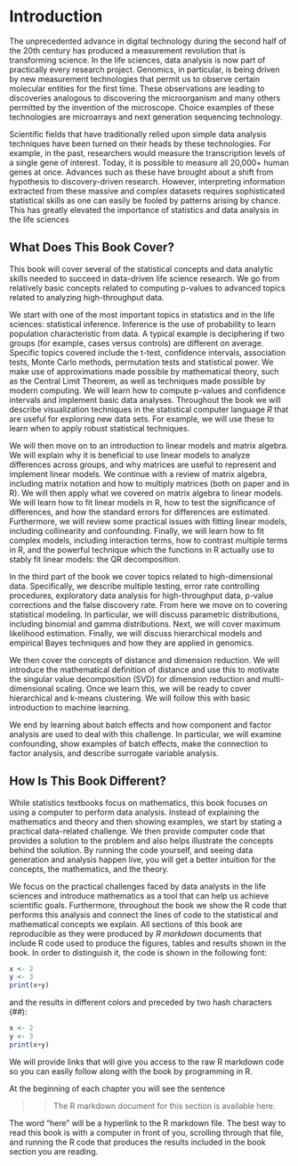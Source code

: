 # Introduction

The unprecedented advance in digital technology during the second half
of the 20th century has produced a measurement revolution that is
transforming science. In the life sciences, data analysis is now part
of practically every research project. Genomics, in particular, is
being driven by new measurement technologies that permit us to observe certain molecular entities for the first time. These observations are leading to
discoveries analogous to discovering the microorganism and many others
permitted by the invention of the microscope. Choice examples of these
technologies are microarrays and next generation sequencing
technology.

Scientific fields that have traditionally relied upon simple data
analysis techniques have been turned on their heads by these
technologies. For example, in the past, researchers would measure the
transcription levels of a single gene of interest. Today, it is
possible to measure all 20,000+ human genes at once.  Advances such as
these have brought about a shift from hypothesis to discovery-driven
research. However, interpreting information extracted from these
massive and complex datasets requires sophisticated statistical skills
as one can easily be fooled by patterns arising by chance. This has
greatly elevated the importance of statistics and data analysis in
the life sciences

## What Does This Book Cover?

This book will cover several of the statistical concepts and data
analytic skills needed to succeed in data-driven life science
research. We go from relatively basic concepts related to computing
p-values to advanced topics related to analyzing high-throughput data.

We start with one of the most important topics in statistics and in
the life sciences: statistical inference. Inference is the use of
probability to learn population characteristic from data. A typical example
is deciphering if two groups (for example, cases versus controls) are
different on average. Specific topics covered include the t-test,
confidence intervals, association tests, Monte Carlo methods,
permutation tests and statistical power. We make use of approximations
made possible by mathematical theory, such as the Central Limit
Theorem, as well as techniques made possible by modern computing. We
will learn how to compute p-values and confidence intervals and
implement basic data analyses. Throughout the book we will describe
visualization techniques in the statistical computer language *R* that
are useful for exploring new data sets. For example, we will use these
to learn when to apply robust statistical techniques.

We will then move on to an introduction to linear models and matrix
algebra. We will explain why it is beneficial to use linear models to
analyze differences across groups, and why matrices are useful to
represent and implement linear models. We continue with a review of
matrix algebra, including matrix notation and how to multiply matrices
(both on paper and in R). We will then apply what we covered on matrix
algebra to linear models. We will learn how to fit linear models in R,
how to test the significance of differences, and how the standard
errors for differences are estimated. Furthermore, we will review some
practical issues with fitting linear models, including collinearity
and confounding. Finally, we will learn how to fit complex models,
including interaction terms, how to contrast multiple terms in R, and
the powerful technique which the functions in R actually use to
stably fit linear models: the QR decomposition.

In the third part of the book we cover topics related to
high-dimensional data. Specifically, we describe multiple testing,
error rate controlling procedures, exploratory data analysis for
high-throughput data, p-value corrections and the false discovery
rate. From here we move on to covering statistical modeling. In
particular, we will discuss parametric distributions, including
binomial and gamma distributions. Next, we will cover maximum
likelihood estimation. Finally, we will discuss hierarchical models
and empirical Bayes techniques and how they are applied in genomics.

We then cover the concepts of distance and dimension reduction. We
will introduce the mathematical definition of distance and use this to
motivate the singular value decomposition (SVD) for dimension
reduction and multi-dimensional scaling. Once we learn this, we will
be ready to cover hierarchical and k-means clustering. We will follow
this with basic introduction to machine learning.

We end by learning about batch effects and how component and factor
analysis are used to deal with this challenge. In particular, we will
examine confounding, show examples of batch effects, make the
connection to factor analysis, and describe surrogate variable
analysis.

## How Is This Book Different?

While statistics textbooks focus on mathematics, this book focuses on
using a computer to perform data analysis. Instead of explaining the
mathematics and theory and then showing examples, we start by stating
a practical data-related challenge. We then provide computer code that
provides a solution to the problem and also helps illustrate the
concepts behind the solution. By running the code yourself, and seeing
data generation and analysis happen live, you will get a better
intuition for the concepts, the mathematics, and the theory.

We focus on the practical challenges faced by data analysts in the
life sciences and introduce mathematics as a tool that can help us
achieve scientific goals. Furthermore, throughout the book we show the
R code that performs this analysis and connect the lines of code to
the statistical and mathematical concepts we explain. All sections of
this book are reproducible as they were produced by *R markdown*
documents that include R code used to produce the figures, tables and
results shown in the book. In order to distinguish it, the code is
shown in the following font:

```r
x <- 2 
y <- 3 
print(x+y) 
```

and the results in different colors and preceded by two hash
characters (*##*):

```r
x <- 2 
y <- 3 
print(x+y) 
```

We will provide links that will give you access to the raw R markdown
code so you can easily follow along with the book by programming in R.

At the beginning of each chapter you will see the sentence

>> The R markdown document for this section is available here.

The word "here" will be a hyperlink to the R markdown file. The best way to read this book is with a computer in front of you, scrolling through that file, and running the R code that produces the results included in the book section you are reading.
